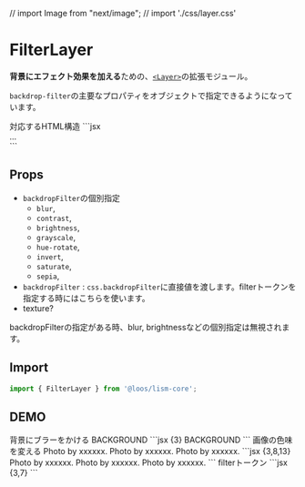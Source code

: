 // import Image from "next/image";
// import './css/layer.css'

# FilterLayer

**背景にエフェクト効果を加える**ための、[`<Layer>`](/docs/components/Layer)の拡張モジュール。

`backdrop-filter`の主要なプロパティをオブジェクトで指定できるようになっています。

<Demo>
	<Demo.Title>対応するHTML構造</Demo.Title>
	<Demo.Code>
	```jsx
	<div class="l--layer l--layer--filter">...</div>
	```
	</Demo.Code>
</Demo>


## Props
- `backdropFilter`の個別指定
	- `blur`,
	- `contrast`,
	- `brightness`,
	- `grayscale`,
	- `hue-rotate`,
	- `invert`,
	- `saturate`,
	- `sepia`,
- `backdropFilter` : `css.backdropFilter`に直接値を渡します。filterトークンを指定する時にはこちらを使います。
- texture?


<Alert preset="info">
backdropFilterの指定がある時、blur, brightnessなどの個別指定は無視されます。
</Alert>

## Import

```js
import { FilterLayer } from '@loos/lism-core';
```


## DEMO


<Demo className="">
	<Demo.Title>
		背景にブラーをかける
	</Demo.Title>
	<Demo.Preview resize p={20}>
		<Stack pos="relative" p={20} gap={20}>
			<Text fz="4xl" fw="bold" ta="center">BACKGROUND</Text>
			<DammyText />
			<FilterLayer blur="3px" brightness="1.1" />
		</Stack>
	</Demo.Preview>
	<Demo.Code>
		```jsx {3}
		<Stack pos="relative" p={20} gap={20}>
			<Text fz="4xl" fw="bold" ta="center">BACKGROUND</Text>
			<DammyText />
			<FilterLayer blur="3px" brightness="1.1" />
		</Stack>
		```
	</Demo.Code>
</Demo>


<Demo className="">
	<Demo.Title>
		画像の色味を変える
	</Demo.Title>
	<Demo.Preview resize p={20}>
		<Columns>
			<Frame aspect="16/9">
				<Media src="/img/demo-img.jpeg" alt="" width='960' height='640' />
				<FilterLayer brightness={1.2} contrast={0.8} grayscale={1}/>
				<Layer position="bottom right" p='box:s' c="white" fz="xs" opacity="0.8">Photo by xxxxxx.</Layer>
			</Frame>
			<Frame aspect="16/9">
				<Media src="/img/demo-img.jpeg" alt="" width="960" height="640" />
				<FilterLayer contrast="1.2" sepia="25%" />
				<Layer position="bottom right" p='box:s' c="white" fz="xs" opacity="0.8">Photo by xxxxxx.</Layer>
			</Frame>
		</Columns>
		<Frame aspect="16/9">
			<Media src="/img/demo-img.jpeg" alt="" width="960" height="640" />
			<FilterLayer ml="auto" invert="1" grayscale="20%" w="50%" />
			<Layer position="bottom center" p='box:s' c="white" fz="xs" opacity="0.8">Photo by xxxxxx.</Layer>
		</Frame>
	</Demo.Preview>
	<Demo.Code>
		```jsx {3,8,13}
		<Frame aspect="16/9">
			<Media src="/img/demo-img.jpeg" alt="" width='960' height='640' />
			<FilterLayer brightness={1.2} contrast={0.8} grayscale={1}/>
			<Layer position="bottom right" p='box:s' c="white" fz="xs" opacity="0.8">Photo by xxxxxx.</Layer>
		</Frame>
		<Frame aspect="16/9">
			<Media src="/img/demo-img.jpeg" alt="" width="960" height="640" />
			<FilterLayer contrast="1.2" sepia="25%" />
			<Layer position="bottom right" p='box:s' c="white" fz="xs" opacity="0.8">Photo by xxxxxx.</Layer>
		</Frame>
		<Frame aspect="16/9">
			<Media src="/img/demo-img.jpeg" alt="" width="960" height="640" />
			<FilterLayer ml="auto" invert="1" grayscale="20%" w="50%" />
			<Layer position="bottom center" p='box:s' c="white" fz="xs" opacity="0.8">Photo by xxxxxx.</Layer>
		</Frame>
		```
	</Demo.Code>
</Demo>


<Demo className="">
	<Demo.Title>
		filterトークン
	</Demo.Title>
	<Demo.Preview resize p={20}>
		<Frame aspect="cinema">
			<Media src="/img/demo-img.jpeg" alt="" width="960" height="640" />
			<FilterLayer backdropFilter='blur' />
		</Frame>
		<Frame aspect="cinema">
			<Media src="/img/demo-img.jpeg" alt="" width="960" height="640" />
			<FilterLayer backdropFilter='lighten' />
		</Frame>
	</Demo.Preview>
	<Demo.Code>
		```jsx {3,7}
		<Frame aspect="cinema">
			<Media src="/img/demo-img.jpeg" alt="" width="960" height="640" />
			<FilterLayer backdropFilter='blur' />
		</Frame>
		<Frame aspect="cinema">
			<Media src="/img/demo-img.jpeg" alt="" width="960" height="640" />
			<FilterLayer backdropFilter='lighten' />
		</Frame>
		```
	</Demo.Code>
</Demo>
